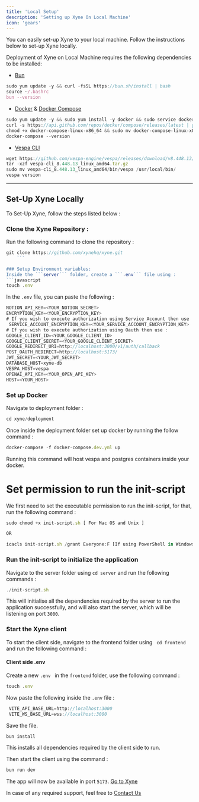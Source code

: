 ```yaml
---
title: 'Local Setup'
description: 'Setting up Xyne On Local Machine'
icon: 'gears'
---
```


You can easily set-up Xyne to your local machine. Follow the instructions below to  set-up Xyne locally.

Deployment of Xyne on Local Machine requires the following dependencies to be installed:

- [Bun](https://bun.sh/docs/installation)
```javascript
sudo yum update -y && curl -fsSL https://bun.sh/install | bash 
source ~/.bashrc
bun --version
```
- [Docker](https://docs.docker.com/engine/install/) & [Docker Compose](https://docs.docker.com/compose/install/)
```javascript
sudo yum update -y && sudo yum install -y docker && sudo service docker start && sudo usermod -a -G docker $USER
curl -s https://api.github.com/repos/docker/compose/releases/latest | grep browser_download_url  | grep docker-compose-linux-x86_64 | cut -d '"' -f 4 | wget -qi -
chmod +x docker-compose-linux-x86_64 && sudo mv docker-compose-linux-x86_64 /usr/local/bin/docker-compose
docker-compose --version
```
- [Vespa CLI](https://docs.vespa.ai/en/build-install-vespa.html)
```javascript
wget https://github.com/vespa-engine/vespa/releases/download/v8.448.13/vespa-cli_8.448.13_linux_amd64.tar.gz [ you can choose a version suitable with your OS]
tar -xzf vespa-cli_8.448.13_linux_amd64.tar.gz
sudo mv vespa-cli_8.448.13_linux_amd64/bin/vespa /usr/local/bin/
vespa version
```


---
 Set-Up Xyne Locally
---
To Set-Up Xyne, follow the steps listed below :

### Clone the Xyne Repository : 

Run the following command to clone the repository :
```javascript
git clone https://github.com/xynehq/xyne.git
    ```

### Setup Environment variables: 
Inside the ```server``` folder, create a ```.env``` file using :
```javascript
touch .env
```
In the ```.env``` file, you can paste the following :

```javascript .env file
NOTION_API_KEY=<YOUR_NOTION_SECRET>
ENCRYPTION_KEY=<YOUR_ENCRYPTION_KEY>
# If you wish to execute authorization using Service Account then use :
 SERVICE_ACCOUNT_ENCRYPTION_KEY=<YOUR_SERVICE_ACCOUNT_ENCRYPTION_KEY> 
# If you wish to execute authorization using Oauth then use :   
GOOGLE_CLIENT_ID=<YOUR_GOOGLE_CLIENT_ID>
GOOGLE_CLIENT_SECRET=<YOUR_GOOGLE_CLIENT_SECRET>
GOOGLE_REDIRECT_URI=http://localhost:3000/v1/auth/callback
POST_OAUTH_REDIRECT=http://localhost:5173/
JWT_SECRET=<YOUR_JWT_SECRET>
DATABASE_HOST=xyne-db
VESPA_HOST=vespa
OPENAI_API_KEY=<YOUR_OPEN_API_KEY>
HOST=<YOUR_HOST>
```

### Set up Docker

Navigate to deployment folder : 
 ```javascript
cd xyne/deployment
```
Once inside the deployment folder set up docker by running the follow command : 
```javascript
docker-compose -f docker-compose.dev.yml up
```
Running this command will host vespa and postgres containers inside your docker.

# Set permission to run the init-script
 We first need to set the executable permission to run the init-script, for that, run the following command : 
 ```javascript
sudo chmod +x init-script.sh [ For Mac OS and Unix ]

OR 

icacls init-script.sh /grant Everyone:F [If using PowerShell in Windows]


```


### Run the init-script to initialize the application

Navigate to the server folder using ```cd server``` and run the following commands : 

```javascript
./init-script.sh
```
This will initialise all the dependencies required by the server to run the application successfully, 
and will also start the server, which will be listening on port ```3000```.

### Start the Xyne client
To start the client side, navigate to the frontend folder using ``` cd frontend``` and run the following command : 

#### Client side .env

Create a new ```.env ``` in the ```frontend``` folder, use the following command : 
```javascript
touch .env
```
Now paste the following inside the ```.env``` file : 

```javascript
 VITE_API_BASE_URL=http://localhost:3000
 VITE_WS_BASE_URL=wss://localhost:3000
```
Save the file.

```javascript
bun install
```
This installs all dependencies required by the client side to run.

Then start the client using the command : 

```javascript
bun run dev
```

The app will now be available in port ```5173```.  [Go to Xyne](http://localhost:5173/)



<Tip>In case of any required support, feel free to [Contact Us](mailto:saheb@xynehq.com)</Tip>
​
